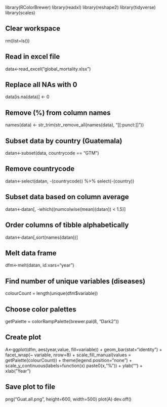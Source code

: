 library(RColorBrewer)
library(readxl)
library(reshape2)
library(tidyverse)
library(scales)

## Clear workspace
rm(list=ls())

## Read in excel file
data<-read_excel("global_mortality.xlsx")

## Replace all NAs with 0
data[is.na(data)] <- 0

## Remove (%) from column names
names(data) <- str_trim(str_remove_all(names(data), "[[:punct:]]"))

## Subset data by country (Guatemala)
datan<-subset(data, countrycode == "GTM")

## Remove countrycode
datan<-select(datan, -(countrycode)) %>% select(-(country))

## Subset data based on column average
datan<-datan[, -which((numcolwise(mean)(datan)) < 1.5)]

## Order columns of tibble alphabetically
datan<-datan[,sort(names(datan))]

## Melt data frame
dfm<-melt(datan, id.vars="year")

## Find number of unique variables (diseases)
colourCount = length(unique(dfm$variable))

## Choose color palettes
getPalette = colorRampPalette(brewer.pal(8, "Dark2"))

## Create plot
A<-ggplot(dfm, aes(year,value, fill=variable)) +
  geom_bar(stat="identity") +
  facet_wrap(~ variable, nrow=8) +
  scale_fill_manual(values = getPalette(colourCount)) +
  theme(legend.position="none") +
  scale_y_continuous(labels=function(x) paste0(x,"%")) +
  ylab("") +
  xlab("Year")

## Save plot to file
png("Guat.all.png", height=600, width=500)
plot(A)
dev.off()
